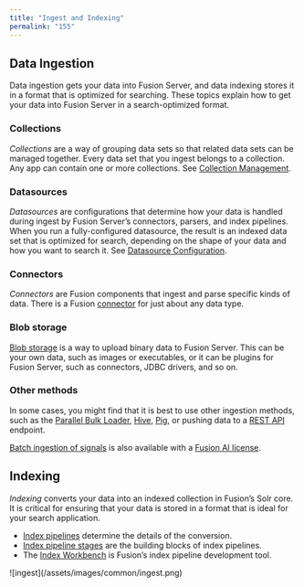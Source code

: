 ```yaml
---
title: "Ingest and Indexing"
permalink: "155"
---
```


## Data Ingestion

Data ingestion gets your data into Fusion Server, and data indexing stores it in a format that is optimized for searching. These topics explain how to get your data into Fusion Server in a search-optimized format.

### Collections

*Collections* are a way of grouping data sets so that related data sets can be managed together. Every data set that you ingest belongs to a collection. Any app can contain one or more collections. See [Collection Management](/fusion-server/4.2/166/collections).

### Datasources

*Datasources* are configurations that determine how your data is handled during ingest by Fusion Server’s connectors, parsers, and index pipelines. When you run a fully-configured datasource, the result is an indexed data set that is optimized for search, depending on the shape of your data and how you want to search it. See [Datasource Configuration](/fusion-server/4.2/163/datasources).

### Connectors

*Connectors* are Fusion components that ingest and parse specific kinds of data. There is a Fusion [connector](/fusion-server/4.2/163/datasources) for just about any data type.

### Blob storage

[Blob storage](/fusion-server/4.2/153/blob-storage) is a way to upload binary data to Fusion Server. This can be your own data, such as images or executables, or it can be plugins for Fusion Server, such as connectors, JDBC drivers, and so on.

### Other methods

In some cases, you might find that it is best to use other ingestion methods, such as
the [Parallel Bulk Loader](/how-to/624/import-with-the-bulk-loader),
[Hive](/how-to/735/import-data-with-hive), [Pig](/how-to/761/import-data-with-pig), or pushing data to a [REST API](/how-to/865/import-data-with-the-rest-api) endpoint.

[Batch ingestion of signals](/how-to/717/import-signals) is also available with a [Fusion AI license](/fusion-ai/4.2/505/licensing).

## Indexing

*Indexing* converts your data into an indexed collection in Fusion’s Solr core. It is critical for ensuring that your data is stored in a format that is ideal for your search application.

* [Index pipelines](/fusion-server/4.2/162/index-pipelines) determine the details of the conversion.
* [Index pipeline stages](/fusion-server/4.2/161/index-pipeline-stages) are the building blocks of index pipelines.
* The [Index Workbench](/fusion-server/4.2/158/index-workbench) is Fusion’s index pipeline development tool.

<Frame>![ingest](/assets/images/common/ingest.png)</Frame>